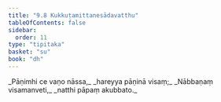 ```yaml
---
title: "9.8 Kukkuṭamittanesādavatthu"
tableOfContents: false
sidebar:
  order: 11
type: "tipitaka"
basket: "su"
book: "dh"
---
```



<DynamicBreadcrumb />

<Division number="124" book="dh">

<Paragraph number="133" type="verses" book="dh">
_Pāṇimhi ce vaṇo nāssa,_  
_hareyya pāṇinā visaṃ;_  
_Nābbaṇaṃ visamanveti,_  
_natthi pāpaṃ akubbato._
</Paragraph>
</Division>